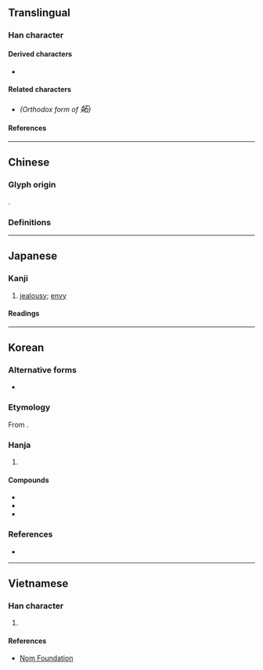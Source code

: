 {{also|妒}}
{{character info}}
==Translingual==
{{ja-forms|妬|[[妒]]|[[妒]]}}

===Han character===
{{Han char|rn=38|rad=女|as=05|sn=8|four=41462|canj=VMR|ids=⿰女石}}

====Derived characters====
* {{l|mul|[[𠊜]], [[𣔧]], [[𪥾]], [[𦲼]], [[𥯉]], [[𪦆]]}}

====Related characters====
* {{l|mul|[[妒]]}} ''(Orthodox form of <big>妬</big>)''

====References====
{{Han ref|kx=0257.120|dkj=06121|dj=0522.080|hdz=21035.100|uh=59AC}}

----

==Chinese==

===Glyph origin===
{{Han etym}}
{{Han compound|女|石|ls=psc|c1=s|c2=p}}.

===Definitions===
{{zh-see|妒|v}}

----

==Japanese==

===Kanji===
{{ja-kanji|grade=|rs=女05}} <!-- Not a shinjitai character of 妒 - Refer Jōyō Kanji 2010 -->

# [[jealousy]]; [[envy]]

====Readings====
{{ja-readings
|on=と
|kun=ねた-む, そね-む
}}

----

==Korean==

===Alternative forms===
* {{alter|ko|妒}}

===Etymology===
From {{der|ko|ltc|-}} {{ltc-l|妒}}.

===Hanja===
{{ko-hanja-search}}
{{ko-hanja|샘내다|샘낼|투}}

# {{hanja form of|투|to [[envy]]}}

====Compounds====
{{der-top3|Compounds}}
* {{ko-l|질투|嫉妬}}
* {{ko-l|투기|妬忌}}
* {{ko-l|투심|妬心}}
{{der-bottom}}

===References===
* {{R:hanjadoc|2169}}

----

==Vietnamese==

===Han character===
{{vi-readings|reading=đó, đố, đủ, đo, đú|rs=女05}}

# {{rfdef|vi|sort=女05}}

====References====
* [http://nomfoundation.org/common/nom_details.php?codepoint=59AC Nom Foundation]